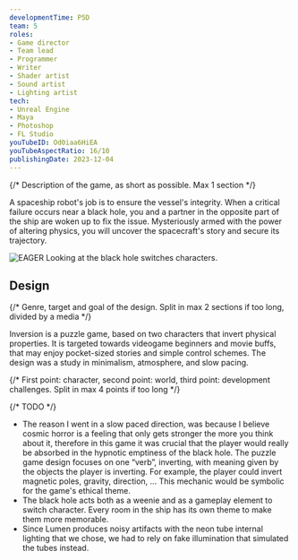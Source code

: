 ```yaml
---
developmentTime: P5D
team: 5
roles:
- Game director
- Team lead
- Programmer
- Writer
- Shader artist
- Sound artist
- Lighting artist
tech:
- Unreal Engine
- Maya
- Photoshop
- FL Studio
youTubeID: Od0iaa6HiEA
youTubeAspectRatio: 16/10
publishingDate: 2023-12-04
---
```


{/* Description of the game, as short as possible. Max 1 section */}

A spaceship robot's job is to ensure the vessel's integrity. When a critical failure occurs near a black hole, you and a partner in the opposite part of the ship are woken up to fix the issue. Mysteriously armed with the power of altering physics, you will uncover the spacecraft's story and secure its trajectory.

![EAGER Looking at the black hole switches characters.](./inversion-game.png)

## Design

{/* Genre, target and goal of the design. Split in max 2 sections if too long, divided by a media */}

Inversion is a puzzle game, based on two characters that invert physical properties. It is targeted towards videogame beginners and movie buffs, that may enjoy pocket-sized stories and simple control schemes. The design was a study in minimalism, atmosphere, and slow pacing.

{/* First point: character, second point: world, third point: development challenges. Split in max 4 points if too long */}

{/* TODO */}

* The reason I went in a slow paced direction, was because I believe cosmic horror is a feeling that only gets stronger the more you think about it, therefore in this game it was crucial that the player would really be absorbed in the hypnotic emptiness of the black hole. The puzzle game design focuses on one “verb”, inverting, with meaning given by the objects the player is inverting. For example, the player could invert magnetic poles, gravity, direction, … This mechanic would be symbolic for the game's ethical theme.
* The black hole acts both as a weenie and as a gameplay element to switch character. Every room in the ship has its own theme to make them more memorable.
* Since Lumen produces noisy artifacts with the neon tube internal lighting that we chose, we had to rely on fake illumination that simulated the tubes instead.